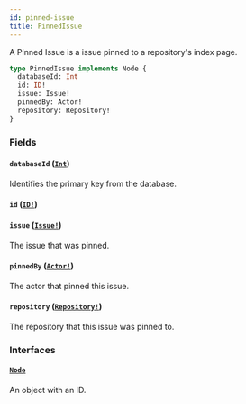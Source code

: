 ```yaml
---
id: pinned-issue
title: PinnedIssue
---
```


A Pinned Issue is a issue pinned to a repository's index page.

```graphql
type PinnedIssue implements Node {
  databaseId: Int
  id: ID!
  issue: Issue!
  pinnedBy: Actor!
  repository: Repository!
}
```

### Fields

#### `databaseId` ([`Int`](/docs/api/scalars/int))

Identifies the primary key from the database.

#### `id` ([`ID!`](/docs/api/scalars/id))

#### `issue` ([`Issue!`](/docs/api/objects/issue))

The issue that was pinned.

#### `pinnedBy` ([`Actor!`](/docs/api/interfaces/actor))

The actor that pinned this issue.

#### `repository` ([`Repository!`](/docs/api/objects/repository))

The repository that this issue was pinned to.

### Interfaces

#### [`Node`](/docs/api/interfaces/node)

An object with an ID.
